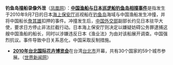 
'''钓鱼岛撞船录像外泄'''（[http://phtv.ifeng.com/program/zbjsj/detail_2010_11/06/3023455_0.shtml 凤凰网]）：'''[[中国渔船与日本巡逻船钓鱼岛相撞事件]]'''是指发生于2010年9月7日的日本[[海上保安厅]]巡视船在[[钓鱼岛]]海域与中国渔船发生冲撞，并将中国船长[[詹其雄]]扣押的事件。冲撞发生后，[[中华人民共和国外交部|中国外交部]]副部长约见日本驻华大使，要求日方停止非法拦截行动。日本海上保安厅则决定以嫌疑妨碍公务罪逮捕这艘中国渔船的船长，同时以涉嫌违反日本《渔业法》为由对该船展开调查。中国强烈抗议。事件导致中日关系恶化，中国采取反制措施。

* '''[[2010年台北国际花卉博览会]]'''在台湾[[台北市]]开幕，共有30个国家的59个城市参展。（[http://www.worldjournal.com/view/full_news/10185698/article-%E8%8A%B1%E5%8D%9A%E8%BF%B8%E6%94%BE-%E5%8F%B0%E7%81%A3%E7%99%BC%E4%BA%AE?instance=tw 世界新闻网]）